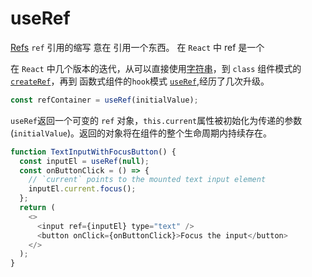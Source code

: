 # useRef

[Refs](https://reactjs.org/docs/glossary.html#refs)
`ref` 引用的缩写 意在 引用一个东西。
在 `React` 中 ref 是一个

 在 `React` 中几个版本的迭代，从可以直接使用[字符串](https://reactjs.org/docs/glossary.html#refs)，到 `class` 组件模式的 [`createRef`](https://reactjs.org/docs/react-api.html#reactcreateref)，再到 函数式组件的`hook`模式 [`useRef`](https://reactjs.org/docs/hooks-reference.html#useref),经历了几次升级。

```javascript copy
const refContainer = useRef(initialValue);
```

`useRef`返回一个可变的 `ref` 对象，`this.current`属性被初始化为传递的参数 (`initialValue`)。返回的对象将在组件的整个生命周期内持续存在。

```javascript copy
function TextInputWithFocusButton() {
  const inputEl = useRef(null);
  const onButtonClick = () => {
    // `current` points to the mounted text input element
    inputEl.current.focus();
  };
  return (
    <>
      <input ref={inputEl} type="text" />
      <button onClick={onButtonClick}>Focus the input</button>
    </>
  );
}
```